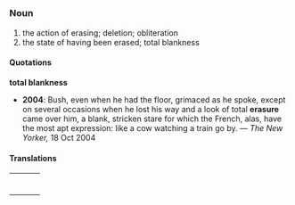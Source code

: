 =={{en}}==
===Noun===
# the action of erasing; deletion; obliteration
# the state of having been erased; total blankness

====Quotations====
'''total blankness'''
*'''2004''': Bush, even when he had the floor, grimaced as he spoke, except on several occasions when he lost his way and a look of total '''erasure''' came over him, a blank, stricken stare for which the French, alas, have the most apt expression: like a cow watching a train go by. &mdash; ''The New Yorker,'' 18 Oct 2004

====Translations====

{| border=0  width=100%
|-
|bgcolor="#FFFFE0" valign=top width=48%|
{|
<!--left column-->
|}
| width=1% |
|bgcolor="#FFFFE0" valign=top width=48%|
{|
<!--right column-->
|}
|}